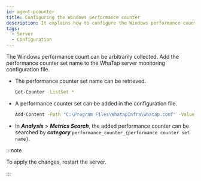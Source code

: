 ```yaml
---
id: agent-pcounter
title: Configuring the Windows performance counter
description: It explains how to configure the Windows performance counter.
tags:
  - Server
  - Configuration
---
```


The Windows performance count can be arbitrarily collected. Add the performance counter set name to the WhaTap server monitoring configuration file. 

-   The performance counter set name can be retrieved.
    ```bash title='Windows Powershell'
    Get-Counter -ListSet *
    ```

-   A performance counter set can be added in the configuration file.
    ```bash title='Windows Powershell'
    Add-Content -Path "C:\Program Files\WhatapInfra\whatap.conf" -Value "performance.counter.$(Get-Date -uformat %s)=Performance counter set name to view"
    ```

-   In **_Analysis_** > **_Metrics Search_**, the added performance counter can be searched by **_category_** `performance_counter_{performance counter set name}`.

:::note

To apply the changes, restart the server.

:::
